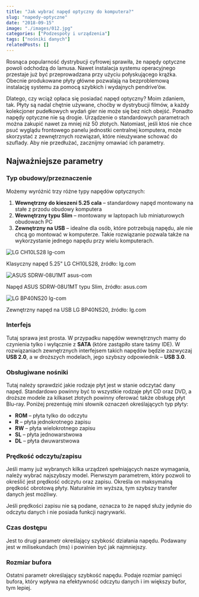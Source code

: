 ```yaml
---
title: "Jak wybrać napęd optyczny do komputera?"
slug: "napedy-optyczne"
date: "2018-09-15"
image: "./images/012.jpg"
categories: ["Podzespoły i urządzenia"]
tags: ["nośniki danych"]
relatedPosts: []
---
```


Rosnąca popularność dystrybucji cyfrowej sprawiła, że napędy optyczne powoli odchodzą do lamusa. Nawet instalacja systemu operacyjnego przestaje już być przeprowadzana przy użyciu połyskującego krążka. Obecnie produkowane płyty główne pozwalają na bezproblemową instalację systemu za pomocą szybkich i wydajnych pendrive’ów.

Dlatego, czy wciąż opłaca się posiadać napęd optyczny? Moim zdaniem, tak. Płyty są nadal chętnie używane, choćby w dystrybucji filmów, a każdy kolekcjoner pudełkowych wydań gier nie może się bez nich obejść. Ponadto napędy optyczne nie są drogie. Urządzenie o standardowych parametrach można zakupić nawet za mniej niż 50 złotych. Natomiast, jeśli ktoś nie chce psuć wyglądu frontowego panelu jednostki centralnej komputera, może skorzystać z zewnętrznych rozwiązań, które nieużywane schować do szuflady. Aby nie przedłużać, zacznijmy omawiać ich parametry.

## Najważniejsze parametry

### Typ obudowy/przeznaczenie

Możemy wyróżnić trzy różne typy napędów optycznych:

1. **Wewnętrzny do kieszeni 5.25 cala** – standardowy napęd montowany na stałe z przodu obudowy komputera
2. **Wewnętrzny typu Slim** – montowany w laptopach lub miniaturowych obudowach PC
3. **Zewnętrzny na USB** – idealne dla osób, które potrzebują napędu, ale nie chcą go montować w komputerze. Takie rozwiązanie pozwala także na wykorzystanie jednego napędu przy wielu komputerach.

![LG CH10LS28 lg-com](images/LG-CH10LS28-lg-com.jpg)

<ImageDescription>Klasyczny napęd 5.25" LG CH10LS28, źródło: lg.com</ImageDescription>

![ASUS SDRW-08U1MT asus-com](images/ASUS-SDRW-08U1MT-asus-com.png)

<ImageDescription>Napęd ASUS SDRW-08U1MT typu Slim, źródło: asus.com</ImageDescription>

![LG BP40NS20 lg-com](images/LG-BP40NS20-lg-com.jpg)

<ImageDescription>Zewnętrzny napęd na USB LG BP40NS20, źródło: lg.com</ImageDescription>

### Interfejs

Tutaj sprawa jest prosta. W przypadku napędów wewnętrznych mamy do czynienia tylko i wyłącznie z **SATA** (które zastąpiło stare taśmy IDE). W rozwiązaniach zewnętrznych interfejsem takich napędów będzie zazwyczaj **USB 2.0**, a w droższych modelach, jego szybszy odpowiednik – **USB 3.0**.

### Obsługiwane nośniki

Tutaj należy sprawdzić jakie rodzaje płyt jest w stanie odczytać dany napęd. Standardowo powinny być to wszystkie rodzaje płyt CD oraz DVD, a droższe modele za kilkaset złotych powinny oferować także obsługę płyt Blu-ray. Poniżej prezentuję mini słownik oznaczeń określających typ płyty:

- **ROM** – płyta tylko do odczytu
- **R** – płyta jednokrotnego zapisu
- **RW** – płyta wielokrotnego zapisu
- **SL** – płyta jednowarstwowa
- **DL** – płyta dwuwarstwowa

### Prędkość odczytu/zapisu

Jeśli mamy już wybranych kilka urządzeń spełniających nasze wymagania, należy wybrać najszybszy model. Pierwszym parametrem, który pozwoli to określić jest prędkość odczytu oraz zapisu. Określa on maksymalną prędkość obrotową płyty. Naturalnie im wyższa, tym szybszy transfer danych jest możliwy.

<InfoBlock>Jeśli prędkości zapisu nie są podane, oznacza to że napęd służy jedynie do odczytu danych i nie posiada funkcji nagrywarki.</InfoBlock>

### Czas dostępu

Jest to drugi parametr określający szybkość działania napędu. Podawany jest w milisekundach (ms) i powinien być jak najmniejszy.

### Rozmiar bufora

Ostatni parametr określający szybkość napędu. Podaje rozmiar pamięci bufora, który wpływa na efektywność odczytu danych i im większy bufor, tym lepiej.
